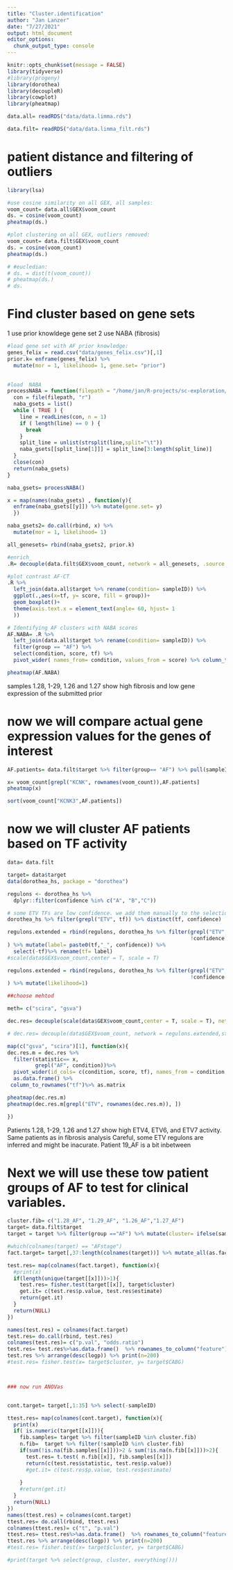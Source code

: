 ```yaml
---
title: "Cluster.identification"
author: "Jan Lanzer"
date: "7/27/2021"
output: html_document
editor_options: 
  chunk_output_type: console
---
```


```r
knitr::opts_chunk$set(message = FALSE)
library(tidyverse)
#library(progeny)
library(dorothea)
library(decoupleR)
library(cowplot)
library(pheatmap)

data.all= readRDS("data/data.limma.rds")

data.filt= readRDS("data/data.limma_filt.rds")
```

# patient distance and filtering of outliers
```r
library(lsa)

#use cosine similarity on all GEX, all samples:
voom_count= data.all$GEX$voom_count
ds. = cosine(voom_count)
pheatmap(ds.)

#plot clustering on all GEX, outliers removed:
voom_count= data.filt$GEX$voom_count
ds. = cosine(voom_count)
pheatmap(ds.)

# #eucledian:
# ds. = dist(t(voom_count))
# pheatmap(ds.)
# ds.


```

# Find cluster based on gene sets 
1 use prior knowldege gene set 
2 use NABA (fibrosis)
```r

#load gene set with AF prior knowledge: 
genes_felix = read.csv("data/genes_felix.csv")[,1]
prior.k= enframe(genes_felix) %>%
  mutate(mor = 1, likelihood= 1, gene.set= "prior")

  
#load  NABA
processNABA = function(filepath = "/home/jan/R-projects/sc-exploration/data/NABAgsets.xls") {
  con = file(filepath, "r")
  naba_gsets = list()
  while ( TRUE ) {
    line = readLines(con, n = 1)
    if ( length(line) == 0 ) {
      break
    }
    split_line = unlist(strsplit(line,split="\t"))
    naba_gsets[[split_line[1]]] = split_line[3:length(split_line)]
  }
  close(con)
  return(naba_gsets)
}

naba_gsets= processNABA()

x = map(names(naba_gsets) , function(y){
  enframe(naba_gsets[[y]]) %>% mutate(gene.set= y)
  })

naba_gsets2= do.call(rbind, x) %>%
  mutate(mor = 1, likelihood= 1)

all_genesets= rbind(naba_gsets2, prior.k)

#enrich_ 
.R= decouple(data.filt$GEX$voom_count, network = all_genesets, .source = gene.set, .target = value, statistics = c("gsva")) 

#plot contrast AF-CT 
.R %>% 
  left_join(data.all$target %>% rename(condition= sampleID)) %>% 
  ggplot(.,aes(x=tf, y= score, fill = group))+
  geom_boxplot()+
  theme(axis.text.x = element_text(angle= 60, hjust= 1
  ))

# Identifying AF clusters with NABA scores
AF.NABA= .R %>% 
  left_join(data.all$target %>% rename(condition= sampleID)) %>%
  filter(group == "AF") %>% 
  select(condition, score, tf) %>%
  pivot_wider( names_from= condition, values_from = score) %>% column_to_rownames("tf")

pheatmap(AF.NABA)

```

samples 1.28, 1-29, 1.26 and 1.27 show high fibrosis and low gene expression of the submitted prior

# now we will compare actual gene expression values for the genes of interest

```r

AF.patients= data.filt$target %>% filter(group== "AF") %>% pull(sampleID)

x= voom_count[grepl("KCNK", rownames(voom_count)),AF.patients]
pheatmap(x)

sort(voom_count["KCNK3",AF.patients])
```


# now  we will cluster AF patients based on TF activity
```r
data= data.filt

target= data$target
data(dorothea_hs, package = "dorothea")

regulons <- dorothea_hs %>%
  dplyr::filter(confidence %in% c("A", "B","C"))

# some ETV TFs are low confidence. we add them manually to the selection
dorothea_hs %>% filter(grepl("ETV", tf)) %>% distinct(tf, confidence)

regulons.extended = rbind(regulons, dorothea_hs %>% filter(grepl("ETV", tf), 
                                                           !confidence %in% c("A", "B","C")) 
) %>% mutate(label= paste0(tf,"_", confidence)) %>%
  select(-tf)%>% rename(tf= label)
#scale(data$GEX$voom_count,center = T, scale = T)

regulons.extended = rbind(regulons, dorothea_hs %>% filter(grepl("ETV", tf), 
                                                           !confidence %in% c("A", "B","C")) 
) %>% mutate(likelihood=1)

##choose mehtod

meth= c("scira", "gsva")

dec.res= decouple(scale(data$GEX$voom_count,center = T, scale = T), network = regulons.extended,statistics = meth, .source =tf, .target = target )

# dec.res= decouple(data$GEX$voom_count, network = regulons.extended,statistics =  c("gsva", "mean", "pscira", "scira", "viper"), .source =tf, .target = target )

map(c("gsva", "scira")[1], function(x){
dec.res.m = dec.res %>%
  filter(statistic== x, 
         grepl("AF", condition))%>%
  pivot_wider(id_cols= c(condition, score, tf), names_from = condition, values_from  = score) %>% 
  as.data.frame() %>%
 column_to_rownames("tf")%>% as.matrix

pheatmap(dec.res.m)
pheatmap(dec.res.m[grepl("ETV", rownames(dec.res.m)), ])

})


```

 Patients  1.28, 1-29, 1.26 and 1.27  show high ETV4, ETV6, and ETV7 activity. Same patients as in fibrosis analysis
 Careful, some ETV regulons are inferred and might be inacurate. Patient 19_AF is a bit inbetween 

# Next we will use these tow patient groups of AF to test for clinical variables.
```r
cluster.fib= c("1.28_AF", "1.29_AF", "1.26_AF","1.27_AF")
target= data.filt$target
target = target %>% filter(group =="AF") %>% mutate(cluster= ifelse(sampleID %in% cluster.fib, "fibrotic", "non.fibrotic"))

#which(colnames(target) == "AFstage")
fact.target= target[,37:length(colnames(target))] %>% mutate_all(as.factor) %>% select(-cluster)

test.res= map(colnames(fact.target), function(x){
  #print(x)
  if(length(unique(target[[x]]))>1){
    test.res= fisher.test(target[[x]], target$cluster)
    get.it= c(test.res$p.value, test.res$estimate)
    return(get.it)
  }
  return(NULL)
})

names(test.res) = colnames(fact.target)
test.res= do.call(rbind, test.res) 
colnames(test.res)= c("p.val", "odds.ratio")
test.res= test.res%>%as.data.frame()  %>% rownames_to_column("feature") %>% as_tibble()  %>%  mutate(logp= -log10(p.val))
test.res %>% arrange(desc(logp)) %>% print(n=200)
#test.res= fisher.test(x= target$cluster, y= target$CABG)



### now run ANOVas


cont.target= target[,1:35] %>% select(-sampleID)

ttest.res= map(colnames(cont.target), function(x){
  print(x)
  if( is.numeric(target[[x]])){
    fib.samples= target %>% filter(sampleID %in% cluster.fib)
    n.fib=  target %>% filter(!sampleID %in% cluster.fib)
    if(sum(!is.na(fib.samples[[x]]))>2 & sum(!is.na(n.fib[[x]]))>2){
      test.res= t.test( n.fib[[x]], fib.samples[[x]])
      return(c(test.res$statistic, test.res$p.value))
      #get.it= c(test.res$p.value, test.res$estimate)
      
    }
    #return(get.it)
  }
  return(NULL)
})
names(ttest.res) = colnames(cont.target)
ttest.res= do.call(rbind, ttest.res) 
colnames(ttest.res)= c("t", "p.val")
ttest.res= ttest.res%>%as.data.frame()  %>% rownames_to_column("feature") %>% as_tibble()  %>%  mutate(logp= -log10(p.val))
ttest.res %>% arrange(desc(logp)) %>% print(n=200)
#test.res= fisher.test(x= target$cluster, y= target$CABG)

#print(target %>% select(group, cluster, everything()))
```

